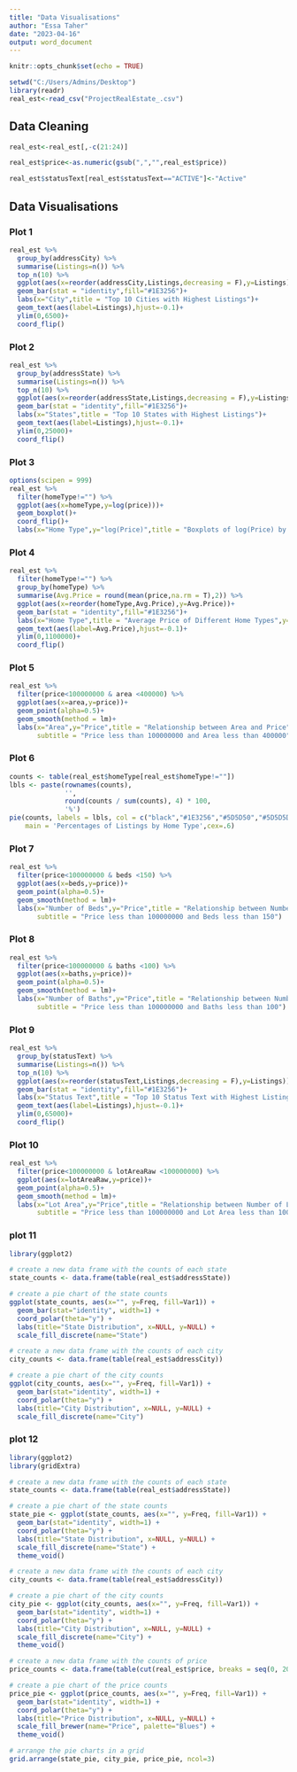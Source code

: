 ---
title: "Data Visualisations"
author: "Essa Taher"
date: "2023-04-16"
output: word_document
---

```{r setup, include=FALSE}
knitr::opts_chunk$set(echo = TRUE)
```

```{r, message=TRUE, warning=FALSE}
setwd("C:/Users/Admins/Desktop")
library(readr)
real_est<-read_csv("ProjectRealEstate_.csv")
```

## Data Cleaning

```{r}
real_est<-real_est[,-c(21:24)]

real_est$price<-as.numeric(gsub(",","",real_est$price))

real_est$statusText[real_est$statusText=="ACTIVE"]<-"Active"
```

## Data Visualisations

### Plot 1

```{r}
real_est %>% 
  group_by(addressCity) %>% 
  summarise(Listings=n()) %>% 
  top_n(10) %>% 
  ggplot(aes(x=reorder(addressCity,Listings,decreasing = F),y=Listings))+
  geom_bar(stat = "identity",fill="#1E3256")+
  labs(x="City",title = "Top 10 Cities with Highest Listings")+
  geom_text(aes(label=Listings),hjust=-0.1)+
  ylim(0,6500)+
  coord_flip()
```

### Plot 2

```{r}
real_est %>% 
  group_by(addressState) %>% 
  summarise(Listings=n()) %>% 
  top_n(10) %>% 
  ggplot(aes(x=reorder(addressState,Listings,decreasing = F),y=Listings))+
  geom_bar(stat = "identity",fill="#1E3256")+
  labs(x="States",title = "Top 10 States with Highest Listings")+
  geom_text(aes(label=Listings),hjust=-0.1)+
  ylim(0,25000)+
  coord_flip()
```

### Plot 3

```{r}
options(scipen = 999)
real_est %>% 
  filter(homeType!="") %>% 
  ggplot(aes(x=homeType,y=log(price)))+
  geom_boxplot()+
  coord_flip()+
  labs(x="Home Type",y="log(Price)",title = "Boxplots of log(Price) by Home Type")
```


### Plot 4

```{r}
real_est %>% 
  filter(homeType!="") %>% 
  group_by(homeType) %>% 
  summarise(Avg.Price = round(mean(price,na.rm = T),2)) %>% 
  ggplot(aes(x=reorder(homeType,Avg.Price),y=Avg.Price))+
  geom_bar(stat = "identity",fill="#1E3256")+
  labs(x="Home Type",title = "Average Price of Different Home Types",y="Average Price")+
  geom_text(aes(label=Avg.Price),hjust=-0.1)+
  ylim(0,1100000)+
  coord_flip()
```

### Plot 5

```{r}
real_est %>% 
  filter(price<100000000 & area <400000) %>% 
  ggplot(aes(x=area,y=price))+
  geom_point(alpha=0.5)+
  geom_smooth(method = lm)+
  labs(x="Area",y="Price",title = "Relationship between Area and Price",
       subtitle = "Price less than 100000000 and Area less than 400000")
```

### Plot 6

```{r, fig.height=10}
counts <- table(real_est$homeType[real_est$homeType!=""])
lbls <- paste(rownames(counts),
              '',
              round(counts / sum(counts), 4) * 100,
              '%') 
pie(counts, labels = lbls, col = c("black","#1E3256","#5D5D50","#5D5D5D","#B2B2B2", "#DDDDDD","#DDDDD0"),
    main = 'Percentages of Listings by Home Type',cex=.6)

```

### Plot 7

```{r}
real_est %>% 
  filter(price<100000000 & beds <150) %>% 
  ggplot(aes(x=beds,y=price))+
  geom_point(alpha=0.5)+
  geom_smooth(method = lm)+
  labs(x="Number of Beds",y="Price",title = "Relationship between Number of Beds and Price",
       subtitle = "Price less than 100000000 and Beds less than 150")
```


### Plot 8

```{r}
real_est %>% 
  filter(price<100000000 & baths <100) %>% 
  ggplot(aes(x=baths,y=price))+
  geom_point(alpha=0.5)+
  geom_smooth(method = lm)+
  labs(x="Number of Baths",y="Price",title = "Relationship between Number of Baths and Price",
       subtitle = "Price less than 100000000 and Baths less than 100")
```

### Plot 9

```{r}
real_est %>% 
  group_by(statusText) %>% 
  summarise(Listings=n()) %>% 
  top_n(10) %>% 
  ggplot(aes(x=reorder(statusText,Listings,decreasing = F),y=Listings))+
  geom_bar(stat = "identity",fill="#1E3256")+
  labs(x="Status Text",title = "Top 10 Status Text with Highest Listings")+
  geom_text(aes(label=Listings),hjust=-0.1)+
  ylim(0,65000)+
  coord_flip()
```

### Plot 10

```{r}
real_est %>% 
  filter(price<100000000 & lotAreaRaw <100000000) %>% 
  ggplot(aes(x=lotAreaRaw,y=price))+
  geom_point(alpha=0.5)+
  geom_smooth(method = lm)+
  labs(x="Lot Area",y="Price",title = "Relationship between Number of Lot Area and Price",
       subtitle = "Price less than 100000000 and Lot Area less than 100000000")
```

### plot 11

```{r}
library(ggplot2)

# create a new data frame with the counts of each state
state_counts <- data.frame(table(real_est$addressState))

# create a pie chart of the state counts
ggplot(state_counts, aes(x="", y=Freq, fill=Var1)) +
  geom_bar(stat="identity", width=1) +
  coord_polar(theta="y") +
  labs(title="State Distribution", x=NULL, y=NULL) +
  scale_fill_discrete(name="State")

# create a new data frame with the counts of each city
city_counts <- data.frame(table(real_est$addressCity))

# create a pie chart of the city counts
ggplot(city_counts, aes(x="", y=Freq, fill=Var1)) +
  geom_bar(stat="identity", width=1) +
  coord_polar(theta="y") +
  labs(title="City Distribution", x=NULL, y=NULL) +
  scale_fill_discrete(name="City")

```

### plot 12

```{r}
library(ggplot2)
library(gridExtra)

# create a new data frame with the counts of each state
state_counts <- data.frame(table(real_est$addressState))

# create a pie chart of the state counts
state_pie <- ggplot(state_counts, aes(x="", y=Freq, fill=Var1)) +
  geom_bar(stat="identity", width=1) +
  coord_polar(theta="y") +
  labs(title="State Distribution", x=NULL, y=NULL) +
  scale_fill_discrete(name="State") +
  theme_void()

# create a new data frame with the counts of each city
city_counts <- data.frame(table(real_est$addressCity))

# create a pie chart of the city counts
city_pie <- ggplot(city_counts, aes(x="", y=Freq, fill=Var1)) +
  geom_bar(stat="identity", width=1) +
  coord_polar(theta="y") +
  labs(title="City Distribution", x=NULL, y=NULL) +
  scale_fill_discrete(name="City") +
  theme_void()

# create a new data frame with the counts of price
price_counts <- data.frame(table(cut(real_est$price, breaks = seq(0, 2000000, by = 50000))))

# create a pie chart of the price counts
price_pie <- ggplot(price_counts, aes(x="", y=Freq, fill=Var1)) +
  geom_bar(stat="identity", width=1) +
  coord_polar(theta="y") +
  labs(title="Price Distribution", x=NULL, y=NULL) +
  scale_fill_brewer(name="Price", palette="Blues") +
  theme_void()

# arrange the pie charts in a grid
grid.arrange(state_pie, city_pie, price_pie, ncol=3)

```

